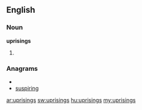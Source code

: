 ==English==

===Noun===
'''uprisings'''

# {{plural of|[[uprising]]}}

===Anagrams===
* {{alphagram|giinprssu}}
* [[suspiring#English|suspiring]]

[[ar:uprisings]]
[[sw:uprisings]]
[[hu:uprisings]]
[[my:uprisings]]